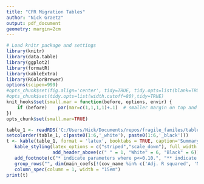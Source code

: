 ```yaml
---
title: "CFR Migration Tables"
author: "Nick Graetz"
output: pdf_document
geometry: margin=2cm
---
```

  
```r
# Load knitr package and settings
library(knitr)
library(data.table)
library(ggplot2)
library(formatR)
library(kableExtra)
library(RColorBrewer)
options(scipen=999)
#opts_chunk$set(fig.align='center', tidy=TRUE, tidy.opts=list(blank=TRUE, width.cutoff=40), warning=FALSE,message=FALSE)
#opts_chunk$set(tidy.opts=list(width.cutoff=80),tidy=TRUE)
knit_hooks$set(small.mar = function(before, options, envir) {
    if (before)    par(mar=c(1,1,1,1)+.1)  # smaller margin on top and right
})
opts_chunk$set(small.mar=TRUE)
```

```r
table_1 <- readRDS('C:/Users/Nick/Documents/repos/fragile_familes/table_1.RDS')
setcolorder(table_1, c(paste0(1:6,'_white'), paste0(1:6,'_black')))
t <- kable(table_1, format = 'latex', booktabs = TRUE, caption='Summary statistics for all waves by non-Hispanic white and non-Hispanic black.', col.names = c('',c()), digits = 2, escape = FALSE) %>%
   kable_styling(latex_options = c("striped","scale_down"), full_width = T, position = "center", font_size = 8,
                 add_header_above(c(" " = 1, "White" = 6, "Black" = 6))) %>%
   add_footnote(c("* indicate parameters where p<=0.10.", "** indicate parameters where p<=0.05.", "All models include country fixed effects.")) %>%
   group_rows("", dim(main_coefs[!(cov_name %in% c('Adj. R squared', 'N')), ])[1] + 1, dim(main_coefs[!(cov_name %in% c('Adj. R squared', 'N')), ])[1] + 2) %>%
   column_spec(column = 1, width = "15em")
print(t)
```
